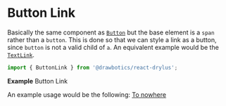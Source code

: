 


# Button Link
Basically the same component as [`Button`](/component-kit/components/button) but the base element is a `span` rather than a `button`. This is done so that we can style a link as a button, since `button` is not a valid child of `a`. An equivalent example would be the [`TextLink`](/component-kit/components/text-link).

```jsx
import { ButtonLink } from '@drawbotics/react-drylus';
```
__Example__
<Playground component={ButtonLink}>
  <ButtonLink>Button Link</ButtonLink>
</Playground>

An example usage would be the following:
<Playground>
  <a href="#">
    <ButtonLink>To nowhere</ButtonLink>
  </a>
</Playground>
